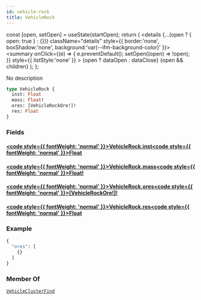 ```yaml
---
id: vehicle-rock
title: VehicleRock
---
```









  const [open, setOpen] = useState(startOpen);
  return (
    <details {...(open ? { open: true } : {})} className="details" style={{ border:'none', boxShadow:'none', background:'var(--ifm-background-color)' }}>
      <summary
        onClick={(e) => {
          e.preventDefault();
          setOpen((open) => !open);
        }}
        style={{ listStyle:'none' }}
      >
      {open ? dataOpen : dataClose}
      </summary>
      {open && children}
    </details>
  );
};








No description


```graphql
type VehicleRock {
  inst: Float
  mass: Float!
  ores: [VehicleRockOre!]!
  res: Float
}
```




### Fields

#### [<code style={{ fontWeight: 'normal' }}>VehicleRock.<b>inst</b></code>](#)<Bullet />[<code style={{ fontWeight: 'normal' }}><b>Float</b></code>](/api/types/scalars/float.mdx) <Badge class="badge badge--secondary " text="scalar"/> 



#### [<code style={{ fontWeight: 'normal' }}>VehicleRock.<b>mass</b></code>](#)<Bullet />[<code style={{ fontWeight: 'normal' }}><b>Float!</b></code>](/api/types/scalars/float.mdx) <Badge class="badge badge--secondary badge--non_null" text="non-null"/> <Badge class="badge badge--secondary " text="scalar"/> 



#### [<code style={{ fontWeight: 'normal' }}>VehicleRock.<b>ores</b></code>](#)<Bullet />[<code style={{ fontWeight: 'normal' }}><b>[VehicleRockOre!]!</b></code>](/api/types/objects/vehicle-rock-ore.mdx) <Badge class="badge badge--secondary badge--non_null" text="non-null"/> <Badge class="badge badge--secondary " text="object"/> 



#### [<code style={{ fontWeight: 'normal' }}>VehicleRock.<b>res</b></code>](#)<Bullet />[<code style={{ fontWeight: 'normal' }}><b>Float</b></code>](/api/types/scalars/float.mdx) <Badge class="badge badge--secondary " text="scalar"/> 





### Example


```graphql
{
  "ores": [
    {}
  ]
}
```




### Member Of

[`VehicleClusterFind`](/api/types/objects/vehicle-cluster-find.mdx)  <Badge class="badge badge--secondary badge--relation" text="object"/>